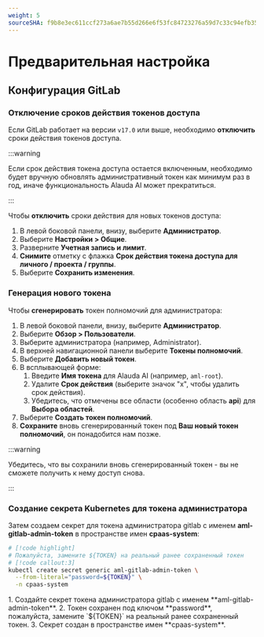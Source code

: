 ```yaml
---
weight: 5
sourceSHA: f9b8e3ec611ccf273a6ae7b55d266e6f53fc84723276a59d7c33c94efb350391
---
```


# Предварительная настройка

## Конфигурация GitLab

### Отключение сроков действия токенов доступа

Если GitLab работает на версии `v17.0` или выше, необходимо **отключить** сроки действия токенов доступа.

:::warning

Если срок действия токена доступа остается включенным, необходимо будет вручную обновлять административный токен как минимум раз в год, иначе функциональность Alauda AI может прекратиться.

:::

Чтобы **отключить** сроки действия для новых токенов доступа:

1. В левой боковой панели, внизу, выберите **Администратор**.
2. Выберите **Настройки > Общие**.
3. Разверните **Учетная запись и лимит**.
4. **Снимите** отметку с флажка **Срок действия токена доступа для личного / проекта / группы**.
5. Выберите **Сохранить изменения**.

### Генерация нового токена

Чтобы **сгенерировать** токен полномочий для администратора:

1. В левой боковой панели, внизу, выберите **Администратор**.
2. Выберите **Обзор > Пользователи**.
3. Выберите администратора (например, Administrator).
4. В верхней навигационной панели выберите **Токены полномочий**.
5. Выберите **Добавить новый токен**.
6. В всплывающей форме:
   1. Введите **Имя токена** для Alauda AI (например, `aml-root`).
   2. Удалите **Срок действия** (выберите значок "x", чтобы удалить срок действия).
   3. Убедитесь, что отмечены все области (особенно область **api**) для **Выбора областей**.
7. Выберите **Создать токен полномочий**.
8. **Сохраните** вновь сгенерированный токен под **Ваш новый токен полномочий**, он понадобится нам позже.

:::warning

Убедитесь, что вы сохранили вновь сгенерированный токен - вы не сможете получить к нему доступ снова.

:::

### Создание секрета Kubernetes для токена администратора

Затем создаем секрет для токена администратора gitlab с именем **aml-gitlab-admin-token** в пространстве имен **cpaas-system**:

```bash
# [!code highlight]
# Пожалуйста, замените ${TOKEN} на реальный ранее сохраненный токен
# [!code callout:3]
kubectl create secret generic aml-gitlab-admin-token \
  --from-literal="password=${TOKEN}" \
  -n cpaas-system
```

<Callouts>
  1. Создайте секрет токена администратора gitlab с именем **aml-gitlab-admin-token**.
  2. Токен сохранен под ключом **password**, пожалуйста, замените `${TOKEN}` на реальный ранее сохраненный токен.
  3. Секрет создан в пространстве имен **cpaas-system**.
</Callouts>
